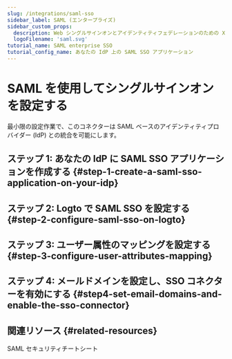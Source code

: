 ```yaml
---
slug: /integrations/saml-sso
sidebar_label: SAML (エンタープライズ)
sidebar_custom_props:
  description: Web シングルサインオンとアイデンティティフェデレーションのための XML ベースのオープン標準。
  logoFilename: 'saml.svg'
tutorial_name: SAML enterprise SSO
tutorial_config_name: あなたの IdP 上の SAML SSO アプリケーション
---
```




# SAML を使用してシングルサインオンを設定する

最小限の設定作業で、このコネクターは SAML ベースのアイデンティティプロバイダー (IdP) との統合を可能にします。

<GuideTip />

## ステップ 1: あなたの IdP に SAML SSO アプリケーションを作成する \{#step-1-create-a-saml-sso-application-on-your-idp}

<Step1 />

## ステップ 2: Logto で SAML SSO を設定する \{#step-2-configure-saml-sso-on-logto}

<Step2 />

## ステップ 3: ユーザー属性のマッピングを設定する \{#step-3-configure-user-attributes-mapping}

<Step3 />

## ステップ 4: メールドメインを設定し、SSO コネクターを有効にする \{#step4-set-email-domains-and-enable-the-sso-connector}

<Step4 />

## 関連リソース \{#related-resources}

<Url href="https://blog.logto.io/saml-security-cheat-sheet">SAML セキュリティチートシート</Url>

